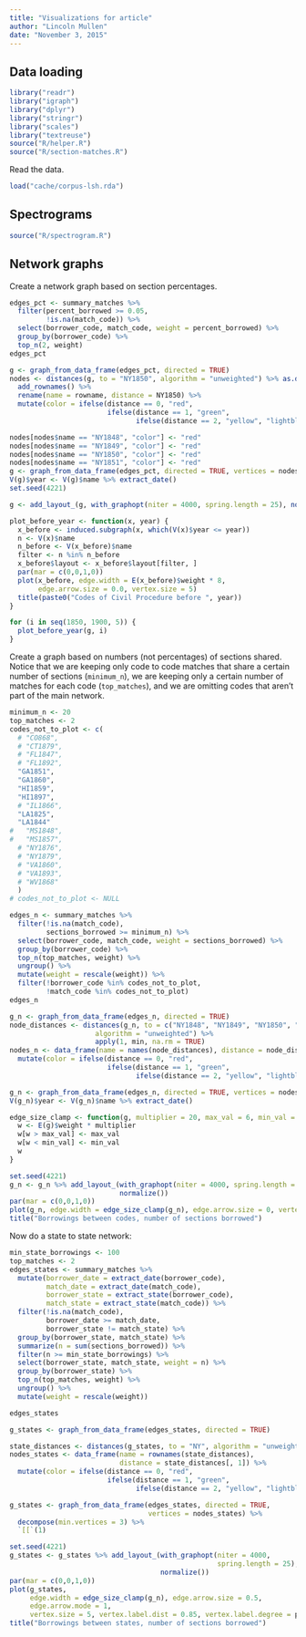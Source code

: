 ```yaml
---
title: "Visualizations for article"
author: "Lincoln Mullen"
date: "November 3, 2015"
---
```


## Data loading

```r
library("readr")
library("igraph")
library("dplyr")
library("stringr")
library("scales")
library("textreuse")
source("R/helper.R")
source("R/section-matches.R")
```

Read the data.

```r
load("cache/corpus-lsh.rda")
```

## Spectrograms

```r
source("R/spectrogram.R")
```


## Network graphs

Create a network graph based on section percentages.

```r
edges_pct <- summary_matches %>% 
  filter(percent_borrowed >= 0.05,
         !is.na(match_code)) %>% 
  select(borrower_code, match_code, weight = percent_borrowed) %>% 
  group_by(borrower_code) %>% 
  top_n(2, weight)
edges_pct

g <- graph_from_data_frame(edges_pct, directed = TRUE) 
nodes <- distances(g, to = "NY1850", algorithm = "unweighted") %>% as.data.frame() %>% 
  add_rownames() %>% 
  rename(name = rowname, distance = NY1850) %>% 
  mutate(color = ifelse(distance == 0, "red",
                        ifelse(distance == 1, "green",
                               ifelse(distance == 2, "yellow", "lightblue"))))

nodes[nodes$name == "NY1848", "color"] <- "red"
nodes[nodes$name == "NY1849", "color"] <- "red"
nodes[nodes$name == "NY1850", "color"] <- "red"
nodes[nodes$name == "NY1851", "color"] <- "red"
g <- graph_from_data_frame(edges_pct, directed = TRUE, vertices = nodes) 
V(g)$year <- V(g)$name %>% extract_date()
set.seed(4221)

g <- add_layout_(g, with_graphopt(niter = 4000, spring.length = 25), normalize())

plot_before_year <- function(x, year) {
  x_before <- induced.subgraph(x, which(V(x)$year <= year))
  n <- V(x)$name
  n_before <- V(x_before)$name
  filter <- n %in% n_before
  x_before$layout <- x_before$layout[filter, ]
  par(mar = c(0,0,1,0))
  plot(x_before, edge.width = E(x_before)$weight * 8,
       edge.arrow.size = 0.0, vertex.size = 5)
  title(paste0("Codes of Civil Procedure before ", year))
} 

for (i in seq(1850, 1900, 5)) {
  plot_before_year(g, i)
}
```

Create a graph based on numbers (not percentages) of sections shared. Notice that we are keeping only code to code matches that share a certain number of sections (`minimum_n`), we are keeping only a certain number of matches for each code (`top_matches`), and we are omitting codes that aren't part of the main network.

```r
minimum_n <- 20
top_matches <- 2
codes_not_to_plot <- c(
  # "CO868", 
  # "CT1879", 
  # "FL1847", 
  # "FL1892", 
  "GA1851",
  "GA1860", 
  "HI1859", 
  "HI1897",
  # "IL1866", 
  "LA1825", 
  "LA1844" 
#   "MS1848", 
#   "MS1857", 
  # "NY1876", 
  # "NY1879",
  # "VA1860", 
  # "VA1893", 
  # "WV1868" 
  )
# codes_not_to_plot <- NULL

edges_n <- summary_matches %>% 
  filter(!is.na(match_code),
         sections_borrowed >= minimum_n) %>%  
  select(borrower_code, match_code, weight = sections_borrowed) %>% 
  group_by(borrower_code) %>% 
  top_n(top_matches, weight) %>% 
  ungroup() %>% 
  mutate(weight = rescale(weight)) %>% 
  filter(!borrower_code %in% codes_not_to_plot,
         !match_code %in% codes_not_to_plot)
edges_n

g_n <- graph_from_data_frame(edges_n, directed = TRUE) 
node_distances <- distances(g_n, to = c("NY1848", "NY1849", "NY1850", "NY1851"),
                     algorithm = "unweighted") %>% 
                     apply(1, min, na.rm = TRUE)
nodes_n <- data_frame(name = names(node_distances), distance = node_distances) %>% 
  mutate(color = ifelse(distance == 0, "red",
                        ifelse(distance == 1, "green",
                               ifelse(distance == 2, "yellow", "lightblue"))))

g_n <- graph_from_data_frame(edges_n, directed = TRUE, vertices = nodes_n) 
V(g_n)$year <- V(g_n)$name %>% extract_date()

edge_size_clamp <- function(g, multiplier = 20, max_val = 6, min_val = 1) {
  w <- E(g)$weight * multiplier
  w[w > max_val] <- max_val
  w[w < min_val] <- min_val
  w
}

set.seed(4221)
g_n <- g_n %>% add_layout_(with_graphopt(niter = 4000, spring.length = 25),
                           normalize())
par(mar = c(0,0,1,0))
plot(g_n, edge.width = edge_size_clamp(g_n), edge.arrow.size = 0, vertex.size = 5)
title("Borrowings between codes, number of sections borrowed")
```

Now do a state to state network:

```r
min_state_borrowings <- 100
top_matches <- 2
edges_states <- summary_matches %>% 
  mutate(borrower_date = extract_date(borrower_code),
         match_date = extract_date(match_code),
         borrower_state = extract_state(borrower_code),
         match_state = extract_state(match_code)) %>% 
  filter(!is.na(match_code),
         borrower_date >= match_date,
         borrower_state != match_state) %>% 
  group_by(borrower_state, match_state) %>% 
  summarize(n = sum(sections_borrowed)) %>% 
  filter(n >= min_state_borrowings) %>% 
  select(borrower_state, match_state, weight = n) %>% 
  group_by(borrower_state) %>% 
  top_n(top_matches, weight) %>% 
  ungroup() %>% 
  mutate(weight = rescale(weight))

edges_states

g_states <- graph_from_data_frame(edges_states, directed = TRUE)

state_distances <- distances(g_states, to = "NY", algorithm = "unweighted") 
nodes_states <- data_frame(name = rownames(state_distances),
                           distance = state_distances[, 1]) %>% 
  mutate(color = ifelse(distance == 0, "red",
                        ifelse(distance == 1, "green",
                               ifelse(distance == 2, "yellow", "lightblue"))))

g_states <- graph_from_data_frame(edges_states, directed = TRUE,
                                  vertices = nodes_states) %>% 
  decompose(min.vertices = 3) %>% 
  `[[`(1)

set.seed(4221)
g_states <- g_states %>% add_layout_(with_graphopt(niter = 4000,
                                                   spring.length = 25),
                                     normalize())
par(mar = c(0,0,1,0))
plot(g_states, 
     edge.width = edge_size_clamp(g_n), edge.arrow.size = 0.5,
     edge.arrow.mode = 1,
     vertex.size = 5, vertex.label.dist = 0.85, vertex.label.degree = pi)
title("Borrowings between states, number of sections borrowed")
```

